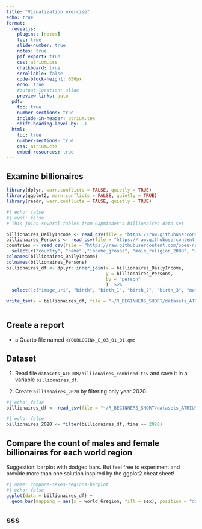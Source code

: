 ```yaml
---
title: "Visualization exercise"
echo: true
format:
  revealjs:
    plugins: [notes]
    toc: true
    slide-number: true
    notes: true
    pdf-export: true
    css: atrium.css
    chalkboard: true
    scrollable: false
    code-block-height: 650px
    echo: true
    #output-location: slide
    preview-links: auto
  pdf:
    toc: true
    number-sections: true
    include-in-header: atrium.tex
    shift-heading-level-by: -1
  html:
    toc: true
    number-sections: true
    css: atrium.css
    embed-resources: true
---
```


## Examine billionaires

```r
library(dplyr, warn.conflicts = FALSE, quietly = TRUE)
library(ggplot2, warn.conflicts = FALSE, quietly = TRUE)
library(readr, warn.conflicts = FALSE, quietly = TRUE)
```

```r
#| echo: false
#| eval: false
# This joins several tables from Gapminder's billionaires data set 

billionaires_DailyIncome <- read_csv(file = "https://raw.githubusercontent.com/open-numbers/ddf--gapminder--billionaires/refs/heads/master/ddf--datapoints--daily_income--by--person--time.csv", show_col_types = FALSE)
billionaires_Persons <- read_csv(file = "https://raw.githubusercontent.com/open-numbers/ddf--gapminder--billionaires/refs/heads/master/ddf--entities--person.csv", show_col_types = TRUE)
countries <- read_csv(file = "https://raw.githubusercontent.com/open-numbers/ddf--gapminder--billionaires/refs/heads/master/ddf--entities--geo--country.csv", show_col_types = FALSE) %>% 
  select(c("country", "name" ,"income_groups", "main_religion_2008", "world_6region", "west_and_rest"))
colnames(billionaires_DailyIncome)
colnames(billionaires_Persons)
billionaires_df <- dplyr::inner_join(x = billionaires_DailyIncome, 
                                     y = billionaires_Persons,
                                     by = "person"
                                     )  %>% 
  select(!c("image_uri", "birth", "birth_1", "birth_2", "birth_3", "names")) %>% inner_join(y = countries, by = c("countries" = "country")) 

write_tsv(x = billionaires_df, file = "~/R_BEGINNERS_SHORT/datasets_ATRIUM/billionaires_combined.tsv", )
```

```r

```

## Create a report

-   a Quarto file named `<YOURLOGIN>_E_03_01_01.qmd`

## Dataset

1.  Read file `datasets_ATRIUM/billionaires_combined.tsv` and save it in a variable `billionaires_df`.

2.  Create `billionaires_2020` by filtering only year 2020.

```r
#| echo: false
billionaires_df <- read_tsv(file = "~/R_BEGINNERS_SHORT/datasets_ATRIUM/billionaires_combined.tsv", show_col_types = FALSE)
```

```r
#| echo: false
billionaires_2020 <- filter(billionaires_df, time == 2020) 

```

## Compare the count of males and female billionaires for each world region

Suggestion: barplot with dodged bars. But feel free to experiment and provide more than one solution inspired by the ggplot2 cheat sheet!

```r
#| name: compare-sexes-regions-barplot
#| echo: false
ggplot(data = billionaires_df) + 
  geom_bar(mapping = aes(x = world_6region, fill = sex), position = "dodge") + theme(axis.text.x = element_text(angle = 60, hjust = 1))
```

## sss
